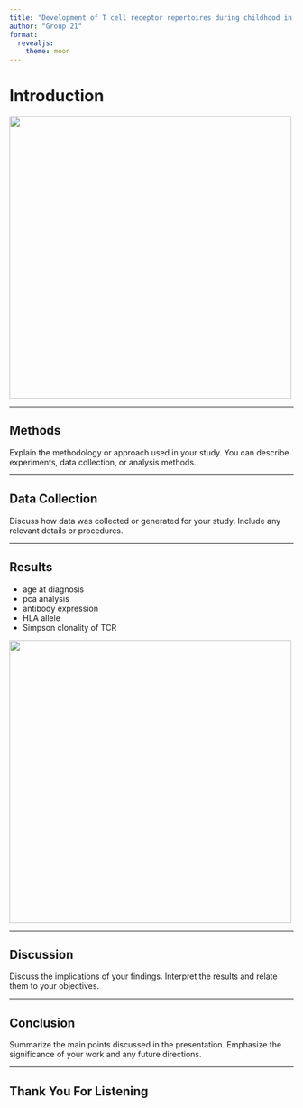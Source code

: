 ```yaml
---
title: "Development of T cell receptor repertoires during childhood in health and disease"
author: "Group 21"
format:
  revealjs: 
    theme: moon
---
```


# Introduction 

![](background_picture.png){width="500"}


------------------------------------------------------------------------

## Methods 

Explain the methodology or approach used in your study. You can describe experiments, data collection, or analysis methods.

------------------------------------------------------------------------

## Data Collection

Discuss how data was collected or generated for your study. Include any relevant details or procedures.

------------------------------------------------------------------------

## Results 
::: {.incremental}

- age at diagnosis
- pca analysis
- antibody expression
- HLA allele
- Simpson clonality of TCR

:::

![](background_picture.png){width="500"}

------------------------------------------------------------------------

## Discussion

Discuss the implications of your findings. Interpret the results and relate them to your objectives.

------------------------------------------------------------------------

## Conclusion

Summarize the main points discussed in the presentation. Emphasize the significance of your work and any future directions.

------------------------------------------------------------------------

## Thank You For Listening

